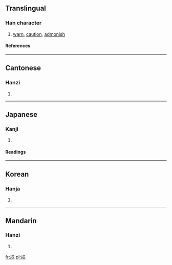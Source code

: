 ==Translingual==
===Han character===
{{Han char|rn=62|rad=戈|as=03|sn=7|four=5340<sub>0</sub>|canj=戈廿 (IT)}}
# [[warn]], [[caution]], [[admonish]]
====References====
{{Han ref|kx=0412.050|dkj=11548|dj=0754.040|hdz=21400.050|uh=6212|ud=25106|bh=A7D9|bd=42969}}
----
==Cantonese==
===Hanzi===
{{yue-hanzi|jyut=|y=gaai3}}
# {{defn|Cantonese}}
----
==Japanese==
===Kanji===
{{ja-kanji|grade=c|rs=戈03}}
# {{defn|Japanese}} 
====Readings====
{{ja-readings|on=[[かい]] (kai)|kun=[[いましめる]] (imashimeru), [[いましめ]] (imashime)}}
----
==Korean==
===Hanja===
{{ko-hanja|hangeul=계|eumhun=|rv=gye|mr=kye|y=kyey}}
# {{defn|Korean}}
----
==Mandarin==
===Hanzi===
{{cmn-hanzi|pin=[[jiè]] (jie4)|wg=chieh<sup>4</sup>}}
# {{defn|Mandarin}}

[[fr:戒]]
[[pl:戒]]
